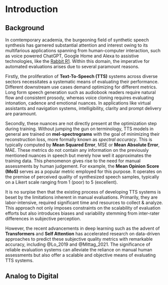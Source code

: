 # Introduction

## Background

In comtemporary academia, the burgeoning field of synthetic speech synthesis has garnered substantial attention and interest owing to its multifarious applications spanning from human-computer interaction, such as voice powered ChatGPT, Google Home and Alexa to assistive technologies, like the [Rabbit R1](https://www.rabbit.tech/). Within this domain, the imperative for automated evaluations arises due to several paramount reasons.

Firstly, the proliferation of **Text-To-Speech (TTS)** systems across diverse sectors necessitates a systematic means of evaluating their performance. Different downstream use cases demand optimizing for different metrics. Long form speech generation such as audiobook readers require natural flow and consistent prosody, whereas voice cloning requires evaluating intonation, cadence and emotional nuances. In applications like virtual assistants and navigation systems, intelligibility, clarity and prompt delivery are paramount.

Secondly, these nuances are not directly present at the optimization step during training. Without jumping the gun on terminology, TTS models in general are trained on **mel-spectrograms** with the goal of minimizing their reconstruction loss, more formally known as *spectral accuracy*. This is typically computed by **Mean Squared Error**, $\text{MSE}$ or **Mean Absolute Error**, $\text{MAE}$. These metrics do not contain any information on the previously mentioned nuances in speech but merely how well it approximates the training data. This phenomenon gives rise to the need for manual assessments by human judgement. For example, the **Mean Opinion Score (MoS)** serves as a popular metric employed for this purpose. It operates on the premise of perceived quality of synthesized speech samples, typically on a Likert scale ranging from 1 (poor) to 5 (excellent).

It is no surpise then that the existing process of developing TTS systems is beset by the limitations inherent in manual evaluations. Primarily, they are labor-intensive, required significant time and resources to collect & analyze. This approach not only imposes constraints on the scalability of evaluation efforts but also introduces biases and variability stemming from inter-rater differences in subjective perception.

However, the recent advancements in deep learning such as the advent of **Transformers** and **Self Attention** has accelerated research on data-driven approaches to predict these subjective quality metrics with remarkable accuracy, including @Lo_2019 and @Mittag_2021. The significance of reliable evaluation systems can alleviate the reliance on manual human assessments but also offer a scalable and objective means of evaluating TTS systems.

## Analog to Digital
